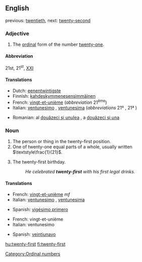 ==English==
previous: [[twentieth]], next: [[twenty-second]]

===Adjective===
{{en-adj|pos=[[twenty]]-[[first]]|-}}

# The [[ordinal number|ordinal]] form of the number [[twenty-one]].

====Abbreviation====
21st, 21<sup>st</sup>, [[XXI]]

====Translations====
{{top}}
*Dutch: [[eenentwintigste]]
*Finnish: [[kahdeskymmenesensimmäinen]]
*French: [[vingt-et-unième]] (''abbreviation'' 21<sup>ème</sup>)
*Italian: [[ventunesimo]] {{m}}, [[ventunesima]] {{f}} (''abbreviations'' 21º {{m}}, 21ª {{f}})
{{mid}}
*Romanian: al [[douăzeci şi unulea]] {{m}}, a [[douăzeci şi una]] {{f}}
{{bottom}}

===Noun===
{{en-noun|sg=[[twenty]]-[[first]]}}

# The person or thing in the twenty-first position.
# One of twenty-one equal parts of a whole, usually written <math>\textstyle\frac{1}{21}</math>.
# {{informal|USA}} The twenty-first birthday.
#:''He celebrated '''twenty-first''' with his first legal drinks.''

====Translations====
{{trans-top|ordinal}}
*French: [[vingt-et-unième]] ''mf'' 
*Italian: [[ventunesimo]] {{m}}, [[ventunesima]] {{f}}
{{trans-mid}}
*Spanish: [[vigésimo primero]]
{{trans-bottom}}

{{trans-top|portion of a whole}}
*French: vingt-et-unième {{m}}
*Italian: ventunesimo {{m}}
{{trans-mid}}
*Spanish: [[veintiunavo]]
{{trans-bottom}}

[[Category:Ordinal numbers]]

[[hu:twenty-first]]
[[fi:twenty-first]]